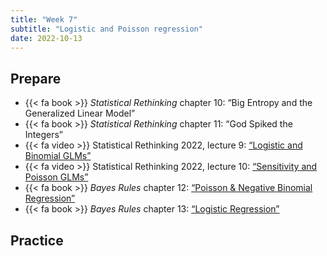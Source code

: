 ```yaml
---
title: "Week 7"
subtitle: "Logistic and Poisson regression"
date: 2022-10-13
---
```


## Prepare

- {{< fa book >}} *Statistical Rethinking* chapter 10: "Big Entropy and the Generalized Linear Model"
- {{< fa book >}} *Statistical Rethinking* chapter 11: "God Spiked the Integers"
- {{< fa video >}} Statistical Rethinking 2022, lecture 9: ["Logistic and Binomial GLMs"](https://youtu.be/nPi5yGbfxuo)
- {{< fa video >}} Statistical Rethinking 2022, lecture 10: ["Sensitivity and Poisson GLMs"](https://youtu.be/YrwL6t0kW2I)
- {{< fa book >}} *Bayes Rules* chapter 12: ["Poisson & Negative Binomial Regression"](https://www.bayesrulesbook.com/chapter-12.html)
- {{< fa book >}} *Bayes Rules* chapter 13: ["Logistic Regression"](https://www.bayesrulesbook.com/chapter-13.html)


## Practice

